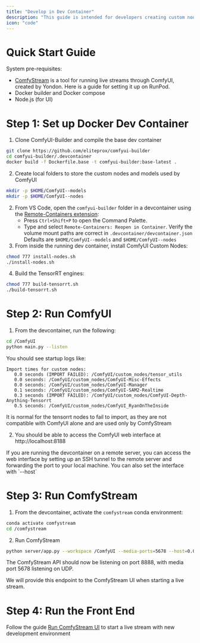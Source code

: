 ```yaml
---
title: "Develop in Dev Container"
description: "This guide is intended for developers creating custom nodes for ComfyUI and ComfyStream in a dev container"
icon: "code"
---
```

# Quick Start Guide

System pre-requisites:
- [ComfyStream](https://github.com/yondonfu/comfystream) is a tool for running live streams through ComfyUI, created by Yondon. Here is a guide for setting it up on RunPod. 
- Docker builder and Docker compose
- Node.js (for UI)

# Step 1: Set up Docker Dev Container
1. Clone ComfyUI-Builder and compile the base dev container
```bash
git clone https://github.com/eliteprox/comfyui-builder
cd comfyui-builder/.devcontainer
docker build -f Dockerfile.base -t comfyui-builder:base-latest .
```
2. Create local folders to store the custom nodes and models used by ComfyUI 
```bash
mkdir -p $HOME/ComfyUI--models
mkdir -p $HOME/ComfyUI--nodes
```
2. From VS Code, open the `comfyui-builder` folder in a devcontainer using the [Remote-Containers extension](https://marketplace.visualstudio.com/items?itemName=ms-vscode-remote.remote-containers):
    - Press `Ctrl+Shift+P` to open the Command Palette.
    - Type and select `Remote-Containers: Reopen in Container`.
    <Note>Verify the volume mount paths are correct in `.devcontainer/devcontainer.json` Defaults are `$HOME/ComfyUI--models` and `$HOME/ComfyUI--nodes`</Note>
3. From inside the running dev container, install ComfyUI Custom Nodes: 
```bash
chmod 777 install-nodes.sh
./install-nodes.sh
```
4. Build the TensorRT engines:
```bash
chmod 777 build-tensorrt.sh
./build-tensorrt.sh
```

# Step 2: Run ComfyUI
1. From the devcontainer, run the following:
```bash
cd /ComfyUI
python main.py --listen
```
You should see startup logs like:
```
Import times for custom nodes:
   0.0 seconds (IMPORT FAILED): /ComfyUI/custom_nodes/tensor_utils
   0.0 seconds: /ComfyUI/custom_nodes/ComfyUI-Misc-Effects
   0.0 seconds: /ComfyUI/custom_nodes/ComfyUI-Manager
   0.1 seconds: /ComfyUI/custom_nodes/ComfyUI-SAM2-Realtime
   0.3 seconds (IMPORT FAILED): /ComfyUI/custom_nodes/ComfyUI-Depth-Anything-Tensorrt
   0.5 seconds: /ComfyUI/custom_nodes/ComfyUI_RyanOnTheInside
```
<Note>
It is normal for the tensorrt nodes to fail to import, as they are not compatible with ComfyUI alone and are used only by ComfyStream
</Note>

2. You should be able to access the ComfyUI web interface at http://localhost:8188
<Note>
If you are running the devcontainer on a remote server, you can access the web interface by setting up an SSH tunnel to the remote server and forwarding the port to your local machine.
You can also set the interface with `--host`
</Note>

# Step 3: Run ComfyStream

1. From the devcontainer, activate the `comfystream` conda environment:
```bash
conda activate comfystream
cd /comfystream
```
2. Run ComfyStream
```bash
python server/app.py --workspace /ComfyUI --media-ports=5678 --host=0.0.0.0
```
The ComfyStream API should now be listening on port 8888, with media port 5678 listening on UDP. 

We will provide this endpoint to the ComfyStream UI when starting a live stream.


# Step 4: Run the Front End

Follow the guide [Run ComfyStream UI](./local-testing-comfystream-ui) to start a live stream with new development environment
